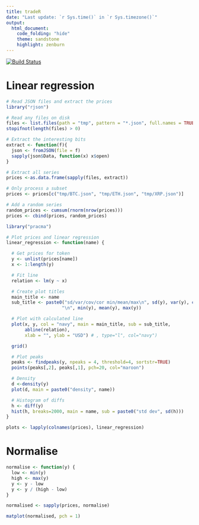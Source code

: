 ```yaml
---
title: tradeR
date: "Last update: `r Sys.time()` in `r Sys.timezone()`"
output:
  html_document:
    code_folding: "hide"
    theme: sandstone
    highlight: zenburn
---
```

[![Build Status](https://travis-ci.org/deanturpin/tradeR.svg?branch=master)](https://travis-ci.org/deanturpin/tradeR)

# Linear regression
```r
# Read JSON files and extract the prices
library("rjson")

# Read any files on disk
files <- list.files(path = "tmp", pattern = "*.json", full.names = TRUE)
stopifnot(length(files) > 0)

# Extract the interesting bits
extract <- function(f){
  json <- fromJSON(file = f)
  sapply(json$Data, function(x) x$open)
}

# Extract all series
prices <-as.data.frame(sapply(files, extract))

# Only process a subset
prices <- prices[c("tmp/BTC.json", "tmp/ETH.json", "tmp/XRP.json")]

# Add a random series
random_prices <- cumsum(rnorm(nrow(prices)))
prices <- cbind(prices, random_prices)
```

```r
library("pracma")

# Plot prices and linear regression
linear_regression <- function(name) {

  # Get prices for token  
  y <- unlist(prices[name])
  x <- 1:length(y)

  # Fit line
  relation <- lm(y ~ x)

  # Create plot titles
  main_title <- name
  sub_title <- paste0("sd/var/cov/cor min/mean/max\n", sd(y), var(y), cov(x, y), cor(x, y),
                     "\n", min(y), mean(y), max(y))

  # Plot with calculated line
  plot(x, y, col = "navy", main = main_title, sub = sub_title,
       abline(relation),
       xlab = "", ylab = "USD") # , type="l", col="navy")

  grid()

  # Plot peaks
  peaks <- findpeaks(y, npeaks = 4, threshold=4, sortstr=TRUE)
  points(peaks[,2], peaks[,1], pch=20, col="maroon")

  # Density
  d <-density(y)
  plot(d, main = paste0("density", name))

  # Histogram of diffs
  h <- diff(y)
  hist(h, breaks=2000, main = name, sub = paste0("std dev", sd(h)))
}

plots <- lapply(colnames(prices), linear_regression)
```

# Normalise
```r
normalise <- function(y) {
  low <- min(y)
  high <- max(y)
  y <- y - low
  y <- y / (high - low)
}

normalised <- sapply(prices, normalise)

matplot(normalised, pch = 1)
```
